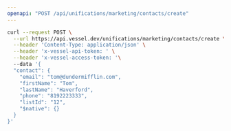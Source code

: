 ```yaml
---
openapi: "POST /api/unifications/marketing/contacts/create"
---
```


<RequestExample>

```bash Request
curl --request POST \
  --url https://api.vessel.dev/unifications/marketing/contacts/create \
  --header 'Content-Type: application/json' \
  --header 'x-vessel-api-token: ' \
  --header 'x-vessel-access-token: '\ 
  --data '{
  "contact": {
    "email": "tom@dundermifflin.com",
    "firstName": "Tom",
    "lastName": "Haverford",
    "phone": "8192223333",
    "listId": "12",
    "$native": {}
  }
}'
```

</RequestExample>


      